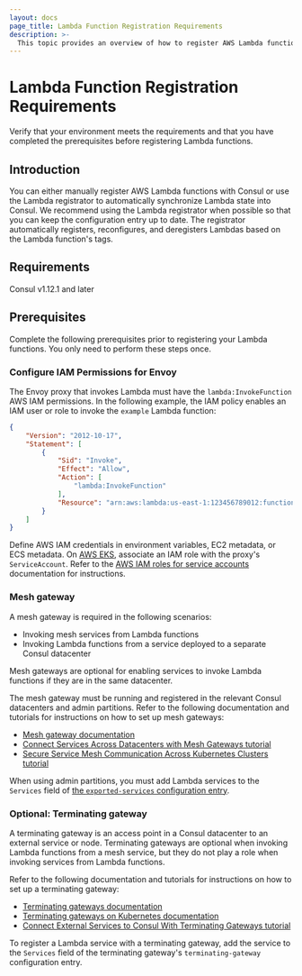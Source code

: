 ```yaml
---
layout: docs
page_title: Lambda Function Registration Requirements
description: >-
  This topic provides an overview of how to register AWS Lambda functions with Consul service mesh and describes the requirements and prerequisites for registering Lambda functions with Consul.
---
```

# Lambda Function Registration Requirements

Verify that your environment meets the requirements and that you have completed the prerequisites before registering Lambda functions.

## Introduction

You can either manually register AWS Lambda functions with Consul or use the Lambda registrator to automatically synchronize Lambda state into Consul. We recommend using the Lambda registrator when possible so that you can keep the configuration entry up to date. The registrator automatically registers, reconfigures, and deregisters Lambdas based on the Lambda function's tags. 

## Requirements

Consul v1.12.1 and later

## Prerequisites

Complete the following prerequisites prior to registering your Lambda functions. You only need to perform these steps once.

### Configure IAM Permissions for Envoy

The Envoy proxy that invokes Lambda must have the `lambda:InvokeFunction` AWS IAM
permissions. In the following example, the IAM policy
enables an IAM user or role to invoke the `example` Lambda function:

```json
{
    "Version": "2012-10-17",
    "Statement": [
        {
            "Sid": "Invoke",
            "Effect": "Allow",
            "Action": [
                "lambda:InvokeFunction"
            ],
            "Resource": "arn:aws:lambda:us-east-1:123456789012:function:example"
        }
    ]
}
```

Define AWS IAM credentials in environment variables, EC2 metadata, or
ECS metadata. On [AWS EKS](https://aws.amazon.com/eks/), associate an IAM role with the proxy's `ServiceAccount`. Refer to the [AWS IAM roles for service accounts](https://docs.aws.amazon.com/eks/latest/userguide/iam-roles-for-service-accounts.html) documentation for instructions.

### Mesh gateway

A mesh gateway is required in the following scenarios:

- Invoking mesh services from Lambda functions
- Invoking Lambda functions from a service deployed to a separate Consul datacenter

Mesh gateways are optional for enabling services to invoke Lambda functions if they are in the same datacenter.
 
The mesh gateway must be running and registered in the relevant Consul datacenters and admin partitions. Refer to the following documentation and tutorials for instructions on how to set up mesh gateways:

- [Mesh gateway documentation](/consul/docs/connect/gateways#mesh-gateways)
- [Connect Services Across Datacenters with Mesh Gateways tutorial](/consul/tutorials/developer-mesh/service-mesh-gateways)
- [Secure Service Mesh Communication Across Kubernetes Clusters tutorial](/consul/tutorials/kubernetes/kubernetes-mesh-gateways?utm_source=docs%3Fin%3Dconsul%2Fkubernetes)

When using admin partitions, you must add Lambda services to the `Services`
field of [the `exported-services` configuration
entry](/consul/docs/connect/config-entries/exported-services).

### Optional: Terminating gateway

A terminating gateway is an access point in a Consul datacenter to an external service or node. Terminating gateways are optional when invoking Lambda functions from a mesh service, but they do not play a role when invoking services from Lambda functions. 

Refer to the following documentation and tutorials for instructions on how to set up a terminating gateway:

- [Terminating gateways documentation](/consul/docs/connect/gateways#terminating-gateways)
- [Terminating gateways on Kubernetes documentation](/consul/docs/k8s/connect/terminating-gateways)
- [Connect External Services to Consul With Terminating Gateways tutorial](/consul/tutorials/developer-mesh/terminating-gateways-connect-external-services)

To register a Lambda service with a terminating gateway, add the service to the
`Services` field of the terminating gateway's `terminating-gateway`
configuration entry.
